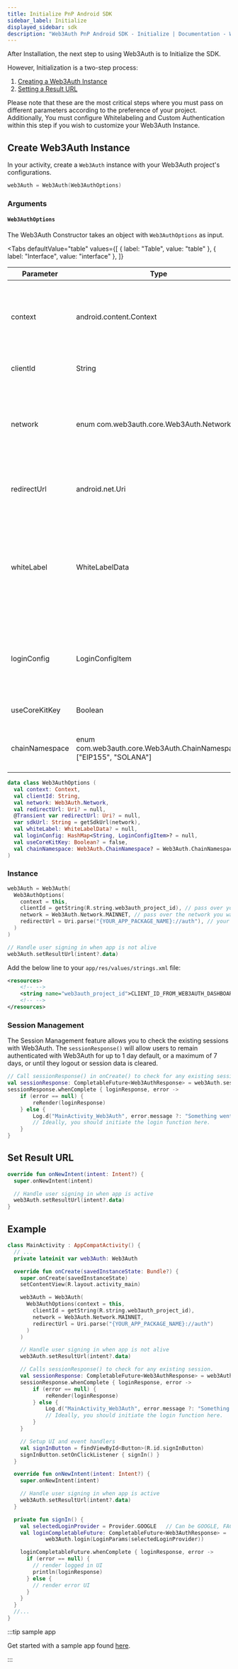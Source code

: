 ```yaml
---
title: Initialize PnP Android SDK
sidebar_label: Initialize
displayed_sidebar: sdk
description: "Web3Auth PnP Android SDK - Initialize | Documentation - Web3Auth"
---
```



After Installation, the next step to using Web3Auth is to Initialize the SDK.

However, Initialization is a two-step process:

1. [Creating a Web3Auth Instance](#create-web3auth-instance)
2. [Setting a Result URL](#set-result-url)

Please note that these are the most critical steps where you must pass on different parameters according to the preference of your project.
Additionally, You must configure Whitelabeling and Custom Authentication within this step if you wish to customize your Web3Auth Instance.

## Create Web3Auth Instance

In your activity, create a `Web3Auth` instance with your Web3Auth project's configurations.

```kotlin
web3Auth = Web3Auth(Web3AuthOptions)
```

### Arguments

#### `Web3AuthOptions`

The Web3Auth Constructor takes an object with `Web3AuthOptions` as input.

<Tabs
  defaultValue="table"
  values={[
    { label: "Table", value: "table" },
    { label: "Interface", value: "interface" },
  ]}
>

<TabItem value="table">

| Parameter      | Type                                                                | Mandatory | Description                                                                                                                                                     |
| -------------- | ------------------------------------------------------------------- | --------- | --------------------------------------------------------------------------------------------------------------------------------------------------------------- |
| context        | android.content.Context                                             | Yes       | Android context to launch Web-based authentication, usually is the current activity                                                                             |
| clientId       | String                                                              | Yes       | Your Web3Auth Project ID                                                                                                                                        |
| network        | enum com.web3auth.core.Web3Auth.Network                             | Yes       | Network to run Web3Auth, either MAINNET, TESTNET, AQUA, CELESTE or CYAN                                                                                         |
| redirectUrl    | android.net.Uri                                                     | No        | URL that Web3Auth will redirect API responses, default is `null`                                                                                                |
| whiteLabel     | WhiteLabelData                                                      | No        | A configuration optional object to customize UI, branding, and translations for your brand. Refer [WhiteLabel](/pnp/features/whitelabel) section for more info. |
| loginConfig    | LoginConfigItem                                                     | No        | A configuration optional object to use custom authentication. Refer [Custom Authentication](/pnp/features/custom-authentication) for more info.                 |
| useCoreKitKey  | Boolean                                                             | No        | Use Core Kit Key true to the Core Kit keys.                                                                                                                     |
| chainNamespace | enum com.web3auth.core.Web3Auth.ChainNamespace ["EIP155", "SOLANA"] | No        | A configuration optional object to use chain namespace.                                                                                                         |

</TabItem>

<TabItem value="interface">

```kotlin
data class Web3AuthOptions (
  val context: Context,
  val clientId: String,
  val network: Web3Auth.Network,
  val redirectUrl: Uri? = null,
  @Transient var redirectUrl: Uri? = null,
  var sdkUrl: String = getSdkUrl(network),
  val whiteLabel: WhiteLabelData? = null,
  val loginConfig: HashMap<String, LoginConfigItem>? = null,
  val useCoreKitKey: Boolean? = false,
  val chainNamespace: Web3Auth.ChainNamespace? = Web3Auth.ChainNamespace.EIP155
)
```

</TabItem>

</Tabs>

### Instance

```kotlin
web3Auth = Web3Auth(
  Web3AuthOptions(
    context = this,
    clientId = getString(R.string.web3auth_project_id), // pass over your Web3Auth Client ID from Developer Dashboard
    network = Web3Auth.Network.MAINNET, // pass over the network you want to use (MAINNET or TESTNET or CYAN or AQUA or CELESTE)
    redirectUrl = Uri.parse("{YOUR_APP_PACKAGE_NAME}://auth"), // your app's redirect URL
  )
)

// Handle user signing in when app is not alive
web3Auth.setResultUrl(intent?.data)
```

Add the below line to your `app/res/values/strings.xml` file:

```xml
<resources>
    <!-- -->
    <string name="web3auth_project_id">CLIENT_ID_FROM_WEB3AUTH_DASHBOARD</string>
    <!-- -->
</resources>
```

### Session Management

The Session Management feature allows you to check the existing sessions with Web3Auth. The `sessionResponse()` will allow users to remain
authenticated with Web3Auth for up to 1 day default, or a maximum of 7 days, or until they logout or session data is cleared.

```kotlin
// Call sessionResponse() in onCreate() to check for any existing session.
val sessionResponse: CompletableFuture<Web3AuthResponse> = web3Auth.sessionResponse()
sessionResponse.whenComplete { loginResponse, error ->
    if (error == null) {
        reRender(loginResponse)
    } else {
        Log.d("MainActivity_Web3Auth", error.message ?: "Something went wrong")
        // Ideally, you should initiate the login function here.
    }
}
```

## Set Result URL

```kotlin
override fun onNewIntent(intent: Intent?) {
  super.onNewIntent(intent)

  // Handle user signing in when app is active
  web3Auth.setResultUrl(intent?.data)
}
```

## Example

```kotlin
class MainActivity : AppCompatActivity() {
  // ...
  private lateinit var web3Auth: Web3Auth

  override fun onCreate(savedInstanceState: Bundle?) {
    super.onCreate(savedInstanceState)
    setContentView(R.layout.activity_main)

    web3Auth = Web3Auth(
      Web3AuthOptions(context = this,
        clientId = getString(R.string.web3auth_project_id),
        network = Web3Auth.Network.MAINNET,
        redirectUrl = Uri.parse("{YOUR_APP_PACKAGE_NAME}://auth")
      )
    )

    // Handle user signing in when app is not alive
    web3Auth.setResultUrl(intent?.data)

    // Calls sessionResponse() to check for any existing session.
    val sessionResponse: CompletableFuture<Web3AuthResponse> = web3Auth.sessionResponse()
    sessionResponse.whenComplete { loginResponse, error ->
        if (error == null) {
            reRender(loginResponse)
        } else {
            Log.d("MainActivity_Web3Auth", error.message ?: "Something went wrong")
            // Ideally, you should initiate the login function here.
        }
    }

    // Setup UI and event handlers
    val signInButton = findViewById<Button>(R.id.signInButton)
    signInButton.setOnClickListener { signIn() }
  }

  override fun onNewIntent(intent: Intent?) {
    super.onNewIntent(intent)

    // Handle user signing in when app is active
    web3Auth.setResultUrl(intent?.data)
  }

  private fun signIn() {
    val selectedLoginProvider = Provider.GOOGLE   // Can be GOOGLE, FACEBOOK, TWITCH etc.
    val loginCompletableFuture: CompletableFuture<Web3AuthResponse> =
            web3Auth.login(LoginParams(selectedLoginProvider))

    loginCompletableFuture.whenComplete { loginResponse, error ->
      if (error == null) {
        // render logged in UI
        println(loginResponse)
      } else {
        // render error UI
      }
    }
  }
  //...
}
```

:::tip sample app

Get started with a sample app found [here](https://github.com/Web3Auth/web3auth-android-sdk/tree/master/app).

:::
